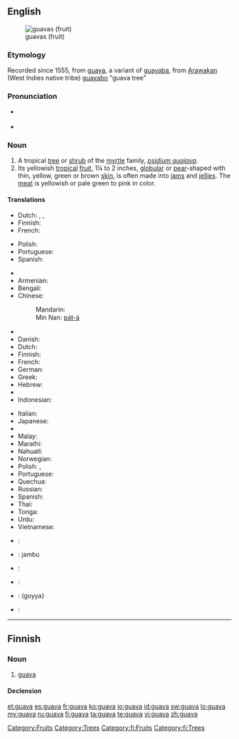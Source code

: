 {{wikipedia}}
==English==
[[Image:Psidium guajava fruit.jpg|thumb|guavas (fruit)]]

===Etymology===
Recorded since 1555, from {{etyl|es}} [[guaya]], a variant of [[guayaba]], from [[Arawakan]] (West Indies native tribe) [[guayabo]] "guava tree"

===Pronunciation===
* {{a|US}} {{IPA|/ˈɡwɑvə/}}
* {{rhymes|ɑːvə}}

===Noun===
{{en-noun}}

# A tropical [[tree]] or [[shrub]] of the [[myrtle]] family, ''[[psidium guajava]]''.
# Its yellowish [[tropical]] [[fruit]], 1¼ to 2 inches, [[globular]] or [[pear]]-shaped with thin, yellow, green or brown [[skin]], is often made into [[jam]]s and [[jelly|jellies]]. The [[meat]] is yellowish or pale green to pink in color.

====Translations====
{{trans-top|tree or shrub}}
* Dutch: {{t|nl|guave}}, {{t|nl|guaveboom}}, {{t|nl|guavestruik}}
* Finnish: {{t+|fi|guava}}
* French: {{t+|fr|goyavier|m}}
{{trans-mid}}
* Polish: {{t|pl|guawa|f}}
* Portuguese: {{t|pt|goiabeira|f}}
* Spanish: {{t+|es|guayabo}}
{{trans-bottom}}

{{trans-top|fruit}}
* {{trreq|Arabic}}
* Armenian: {{t|hy|գուավա|tr=guava|sc=Armn}}
* Bengali: {{tø|bn|পেয়ারা|tr=peyārā|sc=Beng}}
* Chinese:
*: Mandarin: {{t|zh|番石榴|tr=fān shíliu|sc=Hani}}
*: Min Nan: [[pa̍t-á]]
* {{trreq|Czech}}
* Danish: {{t|da|guava}}
* Dutch: {{t|nl|guave}}
* Finnish: {{t+|fi|guava}}
* French: {{t+|fr|goyave}}
* German: {{t|de|Guave|f}}
* Greek: {{t|el|γκουάβα|tr=guáva|f}}
* Hebrew: {{t|he|גויאבה|f}}
* {{trreq|Hungarian}}
* Indonesian: {{t|id|jambu batu}}
{{trans-mid}}
* Italian: {{t|it|guava|f}}
* Japanese: {{t|ja|グアバ|tr=guaba}}
* {{trreq|Korean}}
* Malay: {{t|ms|jambu batu}}
* Marathi: {{t|mr|पेरू}}
* Nahuatl: {{t|nah|xālxocotl}}
* Norwegian: {{t|no|guava}}
* Polish: {{t|pl|gujawa|f}}, {{t|pl|guawa|f}}
* Portuguese: {{t+|pt|goiaba|f}}
* Quechua: {{t|qu|sawintu}}
* Russian: {{t|ru|гуава|tr=guáva|f}}
* Spanish: {{t-|es|guayaba|f}}
* Thai: {{Thai|[[ฝรั่ง]]}}
* Tonga: {{tø|to|kuava}}
* Urdu: {{ur-Arab|[[امرود]]}}
* Vietnamese: {{t+|vi|ổi|xs=Vietnamese}}
{{trans-bottom}}

{{checktrans-top}}
* {{ttbc|Hebrew}}: {{t|he|גויאבה|f|tr=guyava|sc=Hebr}}
* {{ttbc|Indonesian}}: jambu
* {{ttbc|Japanese}}: {{t|ja|グアヴァ|tr=guava}}
* {{ttbc|Telugu}}: {{t|te|జామ|tr=jaama}}
* {{ttbc|Tamil}}: (goyya}
* {{ttbc|Vietnamese}}: {{t+|vi|ổi|xs=Vietnamese}}
{{checktrans-bottom}}

[[Category:Fruits]]
[[Category:Trees]]

----

==Finnish==

===Noun===
{{infl|fi|noun}}

# [[#English|guava]]

====Declension====
{{fi-decl-koira|guav}}

[[Category:fi:Fruits]]
[[Category:fi:Trees]]

[[et:guava]]
[[es:guava]]
[[fr:guava]]
[[ko:guava]]
[[io:guava]]
[[id:guava]]
[[sw:guava]]
[[lo:guava]]
[[my:guava]]
[[ru:guava]]
[[fi:guava]]
[[ta:guava]]
[[te:guava]]
[[vi:guava]]
[[zh:guava]]